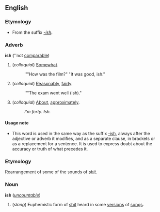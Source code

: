 ==English==
===Etymology===
*From the suffix ''[[-ish]]''.

===Adverb===
'''ish''' (''not [[comparable]])

#(''colloquial'') [[Somewhat]].
#:''"How was the film?" "It was good, ish."
#(''colloquial'') [[Reasonably]], [[fairly]].
#:''"The exam went well (ish)."
#(''colloquial'') [[About]], [[approximately]].
#:''I'm forty.  Ish.''

====Usage note====
*This word is used in the same way as the suffix [[-ish]], always after the adjective or adverb it modifies, and as a separate clause, in brackets or as a replacement for a sentence.  It is used to express doubt about the accuracy or truth of what precedes it.

===Etymology===
Rearrangement of some of the sounds of ''[[shit]]''.

===Noun===
'''ish''' (''[[uncountable]]'')

#(''slang'') Euphemistic form of [[shit]] heard in some [[versions]] of [[songs]].